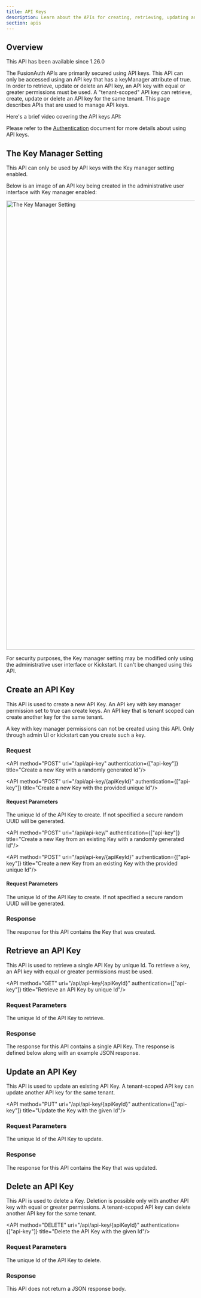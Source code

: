 ```yaml
---
title: API Keys
description: Learn about the APIs for creating, retrieving, updating and deleting API Keys.
section: apis
---
```



## Overview

<Aside type="version">
This API has been available since 1.26.0
</Aside>

The FusionAuth APIs are primarily secured using API keys. This API can only be accessed using an API key that has a <InlineField>keyManager</InlineField> attribute of <InlineFieldValue>true</InlineFieldValue>. In order to retrieve, update or delete an API key, an API key with equal or greater permissions must be used. A "tenant-scoped" API key can retrieve, create, update or delete an API key for the same tenant. This page describes APIs that are used to manage API keys.

Here's a brief video covering the API keys API:

<YouTube id="xY_3Xnpqin8" />

Please refer to the [Authentication](/docs/apis/authentication#) document for more details about using API keys.

## The Key Manager Setting

<Aside type="note">
This API can only be used by API keys with the <InlineField>Key manager</InlineField> setting enabled.
</Aside>

Below is an image of an API key being created in the administrative user interface with <InlineField>Key manager</InlineField> enabled:

<img src="/img/docs/apis/api-key-api-key-manager.png" alt="The Key Manager Setting" width="1200" role="bottom-cropped" />

For security purposes, the <InlineField>Key manager</InlineField> setting may be modified only using the administrative user interface or Kickstart. It can't be changed using this API.

## Create an API Key

This API is used to create a new API Key. An API key with key manager permission set to <InlineFieldValue>true</InlineFieldValue> can create keys. An API key that is tenant scoped can create another key for the same tenant.

A key with key manager permissions can not be created using this API. Only through admin UI or kickstart can you create such a key.

### Request

<API method="POST" uri="/api/api-key" authentication={["api-key"]} title="Create a new Key with a randomly generated Id"/>

<API method="POST" uri="/api/api-key/{apiKeyId}" authentication={["api-key"]} title="Create a new Key with the provided unique Id"/>

#### Request Parameters

<APIBlock>
  <APIField name="apiKeyId" type="UUID" optional defaults="a generated UUID">
    The unique Id of the API Key to create. If not specified a secure random UUID will be generated.
  </APIField>
</APIBlock>

<ApikeyPostPutRequestBody apikey_create_request />

<API method="POST" uri="/api/api-key/" authentication={["api-key"]} title="Create a new Key from an existing Key with a randomly generated Id"/>

<API method="POST" uri="/api/api-key/{apiKeyId}" authentication={["api-key"]} title="Create a new Key from an existing Key with the provided unique Id"/>

#### Request Parameters

<APIBlock>
  <APIField name="apiKeyId" type="UUID" optional defaults="a generated UUID">
    The unique Id of the API Key to create. If not specified a secure random UUID will be generated.
  </APIField>
</APIBlock>


<ApikeyCopyRequestBody />

### Response

The response for this API contains the Key that was created.

<StandardPostResponseCodes never_search_error />

<ApikeyPostPutResponseBody apikey_create_response />

## Retrieve an API Key

This API is used to retrieve a single API Key by unique Id. To retrieve a key, an API key with equal or greater permissions must be used.

<API method="GET" uri="/api/api-key/{apiKeyId}" authentication={["api-key"]} title="Retrieve an API Key by unique Id"/>

### Request Parameters

<APIBlock>
  <APIField name="apiKeyId" type="UUID" required>
    The unique Id of the API Key to retrieve.
  </APIField>
</APIBlock>

### Response

The response for this API contains a single API Key. The response is defined below along with an example JSON response.

<StandardGetResponseCodes never_search_error />

<ApikeyGetResponseBody />


## Update an API Key

This API is used to update an existing API Key. A tenant-scoped API key can update another API key for the same tenant.

<API method="PUT" uri="/api/api-key/{apiKeyId}" authentication={["api-key"]} title="Update the Key with the given Id"/>

### Request Parameters

<APIBlock>
  <APIField name="apiKeyId" type="UUID" required>
    The unique Id of the API Key to update.
  </APIField>
</APIBlock>

<ApikeyPostPutRequestBody apikey_update_request />

### Response

The response for this API contains the Key that was updated.

<StandardPutResponseCodes never_search_error />

<ApikeyPostPutResponseBody apikey_update_response />

## Delete an API Key

This API is used to delete a Key. Deletion is possible only with another API key with equal or greater permissions. A tenant-scoped API key can delete another API key for the same tenant.

<API method="DELETE" uri="/api/api-key/{apiKeyId}" authentication={["api-key"]} title="Delete the API Key with the given Id"/>

### Request Parameters

<APIBlock>
  <APIField name="apiKeyId" type="UUID" required>
    The unique Id of the API Key to delete.
  </APIField>
</APIBlock>

### Response

This API does not return a JSON response body.

<StandardDeleteResponseCodes never_search_error />


